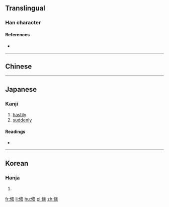 ==Translingual==

===Han character===
{{Han char|rn=9|rad=人|as=08|sn=10|four=27289|canj=OLHF|ids=⿲亻丨⿱夂火}}

====References====
* {{Han ref|kx=0107.230|dkj=00763|dj=0229.030|hdz=10176.010|uh=5010|ud=20496}}

----

==Chinese==
{{zh-see|倏|v}}

----

==Japanese==

===Kanji===
{{ja-kanji|grade=|rs=人08}}

# [[hastily]]
# [[suddenly]]

====Readings====
* {{ja-readings|on=[[しゅく]] (shuku)|kun=}}

----

==Korean==

===Hanja===
{{ko-hanja|hangeul=숙|rv=suk|mr=suk}}

# {{defn|lang=ko|sort=人08}}

[[fr:倐]]
[[li:倐]]
[[hu:倐]]
[[pl:倐]]
[[zh:倐]]